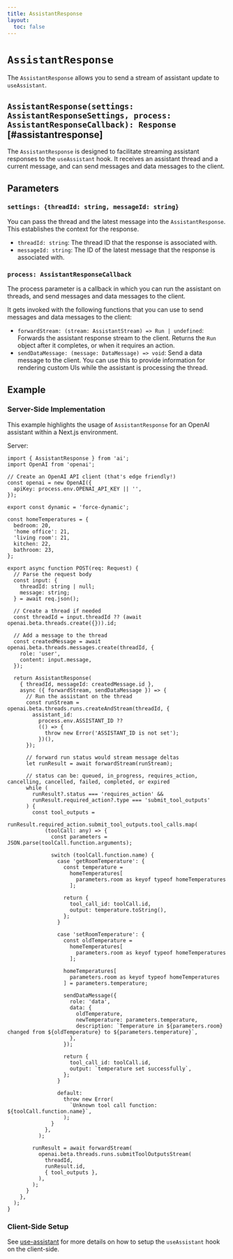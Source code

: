 ```yaml
---
title: AssistantResponse
layout:
  toc: false
---
```



# `AssistantResponse`

The `AssistantResponse` allows you to send a stream of assistant update to `useAssistant`.

## `AssistantResponse(settings: AssistantResponseSettings, process: AssistantResponseCallback): Response` [#assistantresponse]

The `AssistantResponse` is designed to facilitate streaming assistant responses to the `useAssistant` hook.
It receives an assistant thread and a current message, and can send messages and data messages to the client.

## Parameters

### `settings: {threadId: string, messageId: string}`

You can pass the thread and the latest message into the `AssistantResponse`. This establishes the context for the response.

- `threadId: string`: The thread ID that the response is associated with.
- `messageId: string`: The ID of the latest message that the response is associated with.

### `process: AssistantResponseCallback`

The process parameter is a callback in which you can run the assistant on threads, and send messages and data messages to the client.

It gets invoked with the following functions that you can use to send messages and data messages to the client:

- `forwardStream: (stream: AssistantStream) => Run | undefined`: Forwards the assistant response stream to the client. Returns the `Run` object after it completes, or when it requires an action.
- `sendDataMessage: (message: DataMessage) => void`: Send a data message to the client. You can use this to provide information for rendering custom UIs while the assistant is processing the thread.

## Example

### Server-Side Implementation

This example highlights the usage of `AssistantResponse`
for an OpenAI assistant within a Next.js environment.

Server:

```tsx filename="app/api/assistant/route.ts"
import { AssistantResponse } from 'ai';
import OpenAI from 'openai';

// Create an OpenAI API client (that's edge friendly!)
const openai = new OpenAI({
  apiKey: process.env.OPENAI_API_KEY || '',
});

export const dynamic = 'force-dynamic';

const homeTemperatures = {
  bedroom: 20,
  'home office': 21,
  'living room': 21,
  kitchen: 22,
  bathroom: 23,
};

export async function POST(req: Request) {
  // Parse the request body
  const input: {
    threadId: string | null;
    message: string;
  } = await req.json();

  // Create a thread if needed
  const threadId = input.threadId ?? (await openai.beta.threads.create({})).id;

  // Add a message to the thread
  const createdMessage = await openai.beta.threads.messages.create(threadId, {
    role: 'user',
    content: input.message,
  });

  return AssistantResponse(
    { threadId, messageId: createdMessage.id },
    async ({ forwardStream, sendDataMessage }) => {
      // Run the assistant on the thread
      const runStream = openai.beta.threads.runs.createAndStream(threadId, {
        assistant_id:
          process.env.ASSISTANT_ID ??
          (() => {
            throw new Error('ASSISTANT_ID is not set');
          })(),
      });

      // forward run status would stream message deltas
      let runResult = await forwardStream(runStream);

      // status can be: queued, in_progress, requires_action, cancelling, cancelled, failed, completed, or expired
      while (
        runResult?.status === 'requires_action' &&
        runResult.required_action?.type === 'submit_tool_outputs'
      ) {
        const tool_outputs =
          runResult.required_action.submit_tool_outputs.tool_calls.map(
            (toolCall: any) => {
              const parameters = JSON.parse(toolCall.function.arguments);

              switch (toolCall.function.name) {
                case 'getRoomTemperature': {
                  const temperature =
                    homeTemperatures[
                      parameters.room as keyof typeof homeTemperatures
                    ];

                  return {
                    tool_call_id: toolCall.id,
                    output: temperature.toString(),
                  };
                }

                case 'setRoomTemperature': {
                  const oldTemperature =
                    homeTemperatures[
                      parameters.room as keyof typeof homeTemperatures
                    ];

                  homeTemperatures[
                    parameters.room as keyof typeof homeTemperatures
                  ] = parameters.temperature;

                  sendDataMessage({
                    role: 'data',
                    data: {
                      oldTemperature,
                      newTemperature: parameters.temperature,
                      description: `Temperature in ${parameters.room} changed from ${oldTemperature} to ${parameters.temperature}`,
                    },
                  });

                  return {
                    tool_call_id: toolCall.id,
                    output: `temperature set successfully`,
                  };
                }

                default:
                  throw new Error(
                    `Unknown tool call function: ${toolCall.function.name}`,
                  );
              }
            },
          );

        runResult = await forwardStream(
          openai.beta.threads.runs.submitToolOutputsStream(
            threadId,
            runResult.id,
            { tool_outputs },
          ),
        );
      }
    },
  );
}
```

### Client-Side Setup

See [use-assistant](https://sdk.vercel.ai/docs/api-reference/use-assistant) for more details
on how to setup the `useAssistant` hook on the client-side.
